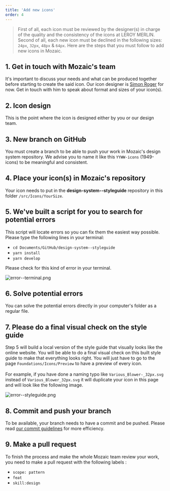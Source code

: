 ```yaml
---
title: 'Add new icons'
order: 4
---
```


> First of all, each icon must be reviewed by the designer(s) in charge of the quality and the consistency of the icons at LEROY MERLIN. Second of all, each new icon must be declined in the following sizes: `24px`, `32px`, `48px` & `64px`. Here are the steps that you must follow to add new icons in Mozaic.

## 1. Get in touch with Mozaic's team

It's important to discuss your needs and what can be produced together before starting to create the said icon. Our icon designer is [Simon Roger](mailto:simon.roger@ext.leroymerlin.fr) for now. Get in touch with him to speak about format and sizes of your icon(s).

## 2. Icon design

This is the point where the icon is designed either by you or our design team.

## 3. New branch on GitHub

You must create a branch to be able to push your work in Mozaic's design system repository. We advise you to name it like this `YYWW-icons` (1949-icons) to be meaningful and consistent.

## 4. Place your icon(s) in Mozaic's repository

Your icon needs to put in the **design-system--styleguide** repository in this folder `/src/Icons/YourSize`.

## 5. We've built a script for you to search for potential errors

This script will locate errors so you can fix them the easiest way possible. Please type the following lines in your terminal:
* `cd Documents/GitHub/design-system--styleguide`
* `yarn install`
* `yarn develop`

Please check for this kind of error in your terminal.

![error--terminal.png](error--terminal.png)

## 6. Solve potential errors

You can solve the potential errors directly in your computer's folder as a regular file.

## 7. Please do a final visual check on the style guide

Step 5 will build a local version of the style guide that visually looks like the online website. You will be able to do a final visual check on this built style guide to make that everything looks right. You will just have to go to the page `Foundations/Icons/Preview` to have a preview of every icon.<br/><br/>
For example, if you have done a naming typo like `Various_Blower-_32px.svg` instead of `Various_Blower_32px.svg` it will duplicate your icon in this page and will look like the following image.

![error--styleguide.png](error--styleguide.png)

## 8. Commit and push your branch

To be available, your branch needs to have a commit and be pushed. Please read [our commit guidelines](http://mozaic.adeo.cloud/Contributing/Developers/GitConventions/#commit-message) for more efficiency.

## 9. Make a pull request

To finish the process and make the whole Mozaic team review your work, you need to make a pull request with the following labels :
* `scope: pattern`
* `feat`
* `skill:design`
